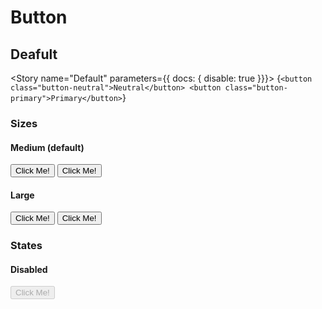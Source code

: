 
<Meta title="Button"/>

# Button

## Deafult
<Story name="Default" parameters={{ docs: { disable: true }}}>
    {`<button class="button-neutral">Neutral</button>
        <button class="button-primary">Primary</button>`}
</Story>

### Sizes

#### Medium (default)
<Preview>
    <button class="button-neutral">Click Me!</button>
    <button class="button-primary">Click Me!</button>
</Preview>

#### Large
<Preview>
    <button class="button-neutral large">Click Me!</button>
    <button class="button-primary large">Click Me!</button>
</Preview>

### States

#### Disabled
<Preview>
    <button disabled>Click Me!</button>
</Preview>

